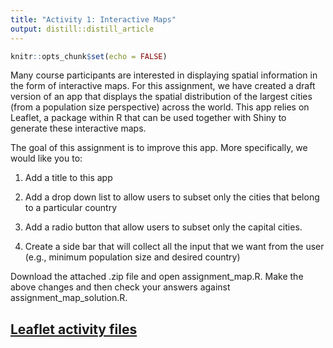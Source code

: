 ```yaml
---
title: "Activity 1: Interactive Maps"
output: distill::distill_article
---
```


```r
knitr::opts_chunk$set(echo = FALSE)
```

Many course participants are interested in displaying spatial information in the form of interactive maps. For this assignment, we have created a draft version of an app that displays the spatial distribution of the largest cities (from a population size perspective) across the world. This app relies on Leaflet, a package within R that can be used together with Shiny to generate these interactive maps.

The goal of this assignment is to improve this app. More specifically, we would like you to:

1. Add a title to this app

2. Add a drop down list to allow users to subset only the cities that belong to a particular country

3. Add a radio button that allow users to subset only the capital cities.

4. Create a side bar that will collect all the input that we want from the user (e.g., minimum population size and desired country)

Download the attached .zip file and open assignment_map.R. Make the above changes and then check your answers against assignment_map_solution.R. 

## **[Leaflet activity files](exampleApps/leafletActivity.zip)**

